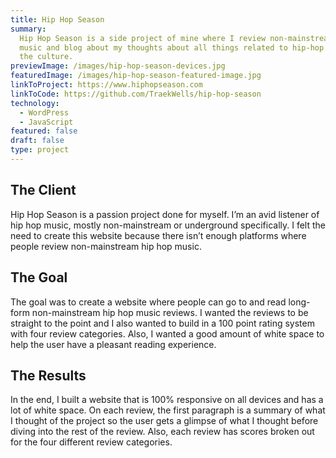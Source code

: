```yaml
---
title: Hip Hop Season
summary:
  Hip Hop Season is a side project of mine where I review non-mainstream hip-hop
  music and blog about my thoughts about all things related to hip-hop music and
  the culture.
previewImage: /images/hip-hop-season-devices.jpg
featuredImage: /images/hip-hop-season-featured-image.jpg
linkToProject: https://www.hiphopseason.com
linkToCode: https://github.com/TraekWells/hip-hop-season
technology:
  - WordPress
  - JavaScript
featured: false
draft: false
type: project
---
```


## The Client

Hip Hop Season is a passion project done for myself. I’m an avid listener of hip hop music, mostly non-mainstream or underground specifically. I felt the need to create this website because there isn’t enough platforms where people review non-mainstream hip hop music.

## The Goal

The goal was to create a website where people can go to and read long-form non-mainstream hip hop music reviews. I wanted the reviews to be straight to the point and I also wanted to build in a 100 point rating system with four review categories. Also, I wanted a good amount of white space to help the user have a pleasant reading experience.

## The Results

In the end, I built a website that is 100% responsive on all devices and has a lot of white space. On each review, the first paragraph is a summary of what I thought of the project so the user gets a glimpse of what I thought before diving into the rest of the review. Also, each review has scores broken out for the four different review categories.
